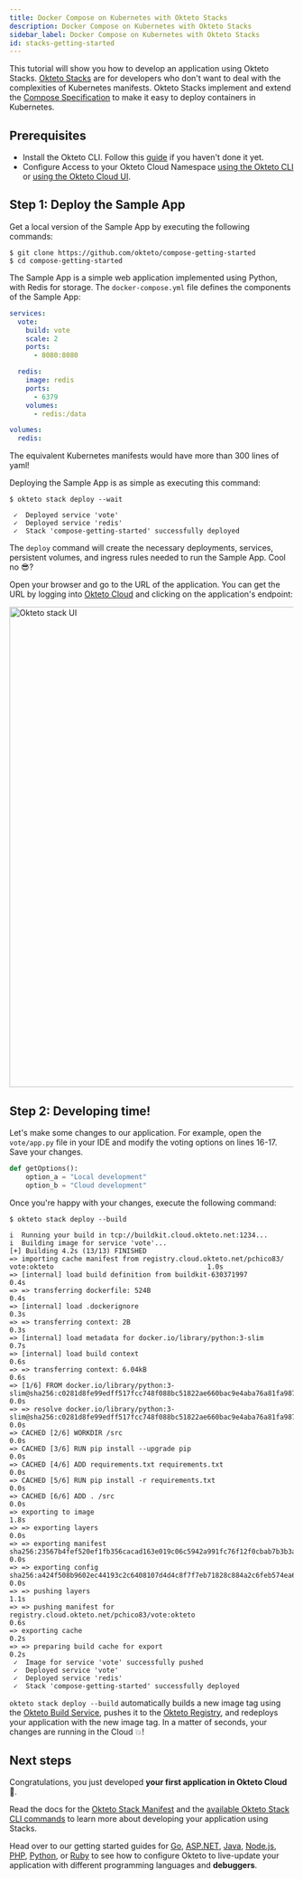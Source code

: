 ```yaml
---
title: Docker Compose on Kubernetes with Okteto Stacks
description: Docker Compose on Kubernetes with Okteto Stacks
sidebar_label: Docker Compose on Kubernetes with Okteto Stacks
id: stacks-getting-started
---
```



This tutorial will show you how to develop an application using Okteto Stacks.
[Okteto Stacks](/docs/reference/stacks/) are for developers who don't want to deal with the complexities of Kubernetes manifests.
Okteto Stacks implement and extend the [Compose Specification](https://github.com/compose-spec/compose-spec) to make it easy to deploy containers in Kubernetes.

## Prerequisites

- Install the Okteto CLI. Follow this [guide](/docs/cloud/okteto-cli/) if you haven't done it yet.
- Configure Access to your Okteto Cloud Namespace [using the Okteto CLI](/docs/cloud/credentials/#download-your-kubernetes-credentials-using-the-okteto-cli) or [using the Okteto Cloud UI](/docs/cloud/credentials/#download-your-kubernetes-credentials-from-the-okteto-cloud-ui).

## Step 1: Deploy the Sample App

Get a local version of the Sample App by executing the following commands:

```console
$ git clone https://github.com/okteto/compose-getting-started
$ cd compose-getting-started
```

The Sample App is a simple web application implemented using Python, with Redis for storage.
The `docker-compose.yml` file defines the components of the Sample App:

```yaml
services:
  vote:
    build: vote
    scale: 2
    ports:
      - 8080:8080

  redis:
    image: redis
    ports:
      - 6379
    volumes:
      - redis:/data

volumes:
  redis:
```

The equivalent Kubernetes manifests would have more than 300 lines of yaml!

Deploying the Sample App is as simple as executing this command:

```console
$ okteto stack deploy --wait
```

```console
 ✓  Deployed service 'vote'
 ✓  Deployed service 'redis'
 ✓  Stack 'compose-getting-started' successfully deployed
```

The `deploy` command will create the necessary deployments, services, persistent volumes, and ingress rules needed to run the Sample App.  Cool no 😎?

Open your browser and go to the URL of the application. You can get the URL by logging into [Okteto Cloud](https://cloud.okteto.com/#/?origin=docs) and clicking on the application's endpoint:

<Image src="/docs/tutorials/images/okteto-stack-ui.png" alt="Okteto stack UI" width="850" center />

## Step 2: Developing time!

Let's make some changes to our application. For example, open the `vote/app.py` file in your IDE and modify the voting options on lines 16-17. Save your changes.

```python
def getOptions():
    option_a = "Local development"
    option_b = "Cloud development"
```

Once you're happy with your changes, execute the following command:

```console
$ okteto stack deploy --build
```

```console
i  Running your build in tcp://buildkit.cloud.okteto.net:1234...
i  Building image for service 'vote'...
[+] Building 4.2s (13/13) FINISHED
=> importing cache manifest from registry.cloud.okteto.net/pchico83/   vote:okteto                                      1.0s
=> [internal] load build definition from buildkit-630371997                                                             0.4s
=> => transferring dockerfile: 524B                                                                                     0.4s
=> [internal] load .dockerignore                                                                                        0.3s
=> => transferring context: 2B                                                                                          0.3s
=> [internal] load metadata for docker.io/library/python:3-slim                                                         0.7s
=> [internal] load build context                                                                                        0.6s
=> => transferring context: 6.04kB                                                                                      0.6s
=> [1/6] FROM docker.io/library/python:3-slim@sha256:c0281d8fe99edff517fcc748f088bc51822ae660bac9e4aba76a81fa987fe9e8   0.0s
=> => resolve docker.io/library/python:3-slim@sha256:c0281d8fe99edff517fcc748f088bc51822ae660bac9e4aba76a81fa987fe9e8   0.0s
=> CACHED [2/6] WORKDIR /src                                                                                            0.0s
=> CACHED [3/6] RUN pip install --upgrade pip                                                                           0.0s
=> CACHED [4/6] ADD requirements.txt requirements.txt                                                                   0.0s
=> CACHED [5/6] RUN pip install -r requirements.txt                                                                     0.0s
=> CACHED [6/6] ADD . /src                                                                                              0.0s
=> exporting to image                                                                                                   1.8s
=> => exporting layers                                                                                                  0.0s
=> => exporting manifest sha256:23567b4fef520ef1fb356cacad163e019c06c5942a991fc76f12f0cbab7b3b3a                        0.0s
=> => exporting config sha256:a424f508b9602ec44193c2c6408107d4d4c8f7f7eb71828c884a2c6feb574ea6                          0.0s
=> => pushing layers                                                                                                    1.1s
=> => pushing manifest for registry.cloud.okteto.net/pchico83/vote:okteto                                               0.6s
=> exporting cache                                                                                                      0.2s
=> => preparing build cache for export                                                                                  0.2s
 ✓  Image for service 'vote' successfully pushed
 ✓  Deployed service 'vote'
 ✓  Deployed service 'redis'
 ✓  Stack 'compose-getting-started' successfully deployed
```

`okteto stack deploy --build` automatically builds a new image tag using the [Okteto Build Service](/docs/cloud/build/), pushes it to the [Okteto Registry](/docs/cloud/registry/), and redeploys your application with the new image tag.
In a matter of seconds, your changes are running in the Cloud 💥!

## Next steps

Congratulations, you just developed **your first application in Okteto Cloud** 🚀.

Read the docs for the [Okteto Stack Manifest](/docs/reference/stacks/) and the [available Okteto Stack CLI commands](/docs/reference/cli/#stack) to learn more about developing your application using Stacks.

Head over to our getting started guides for [Go](/docs/samples/golang/#step-4-debug-directly-in-okteto-cloud), [ASP.NET](/docs/samples/aspnetcore#step-4-debug-directly-in-okteto-cloud), [Java](/docs/samples/java/#step-4-debug-directly-in-okteto-cloud), [Node.js](/docs/samples/node#step-4-debug-directly-in-okteto-cloud), [PHP](/docs/samples/php/#step-4-debug-directly-in-okteto-cloud), [Python](/docs/samples/python/#step-4-debug-directly-in-okteto-cloud), or [Ruby](/docs/samples/ruby/#step-4-debug-directly-in-okteto-cloud) to see how to configure Okteto to live-update your application with different programming languages and **debuggers**.
